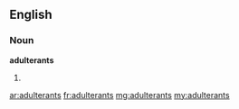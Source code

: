 ==English==
===Noun===
'''adulterants'''
#{{plural of|adulterant}}

[[ar:adulterants]]
[[fr:adulterants]]
[[mg:adulterants]]
[[my:adulterants]]